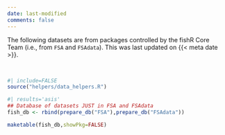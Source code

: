 ```yaml
---
date: last-modified
comments: false
---
```


:::{.callout-note appearance="minimal"}
The following datasets are from packages controlled by the fishR Core Team (i.e., from `FSA` and `FSAdata`). This was last updated on {{< meta date >}}. 
:::

&nbsp;

```r
#| include=FALSE
source("helpers/data_helpers.R")
```

```r
#| results='asis'
## Database of datasets JUST in FSA and FSAdata
fish_db <- rbind(prepare_db("FSA"),prepare_db("FSAdata"))

maketable(fish_db,showPkg=FALSE)
```
